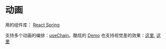
# 动画
用的组件库： [React Spring](https://www.react-spring.dev/docs/components/use-spring)

<Demo>
  <AnimateDemo />
</Demo>

支持多个动画的编排：[useChain](https://www.react-spring.dev/docs/components/use-chain)。酷炫的 [Demo](https://codesandbox.io/p/sandbox/chaining-transition-and-a-spring-q6ffu?file=%2Fsrc%2Findex.tsx)
也支持视觉差的效果：[这里](https://codesandbox.io/p/sandbox/vertical-parallax-h1rrv?file=%2Fsrc%2FApp.tsx%3A12%2C27), [这里](https://codesandbox.io/p/sandbox/scrolling-wave-b07dmz?file=%2Fsrc%2FApp.tsx%3A76%2C19)
